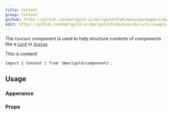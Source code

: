 ```yaml
---
title: Content
group: Content
github: https://github.com/marigold-ui/marigold/blob/main/packages/components/src/Content/Content.tsx
edit: https://github.com/marigold-ui/marigold/blob/main/docs/src/pages/components/content.mdx
---
```


The `Content` component is used to help structure contents of components like a [`Card`](/components/card) or [`Dialog`](/components/dialog).

<Preview>
  <Content>This is content!</Content>
</Preview>

```tsx onlyCode
import { Content } from '@marigold/components';
```

## Usage

### Apperance

<AppearanceTable component={title} />

### Props

<PropsTable />
